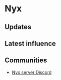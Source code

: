 # Nyx

## Updates


<Updates channel="1037559089762422874" />

## Latest influence


<AeternumMap name="Nyx" />

## Communities

- [Nyx server Discord](https://discord.gg/CgQpZtuzSX)
